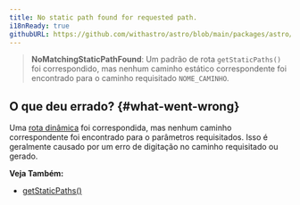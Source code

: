 ```yaml
---
title: No static path found for requested path.
i18nReady: true
githubURL: https://github.com/withastro/astro/blob/main/packages/astro/src/core/errors/errors-data.ts
---
```


> **NoMatchingStaticPathFound**: Um padrão de rota `getStaticPaths()` foi correspondido, mas nenhum caminho estático correspondente foi encontrado para o caminho requisitado `NOME_CAMINHO`.

## O que deu errado? \{#what-went-wrong\}

Uma [rota dinâmica](/pt-br/guides/routing/#rotas-dinâmicas) foi correspondida, mas nenhum caminho correspondente foi encontrado para o parâmetros requisitados. Isso é geralmente causado por um erro de digitação no caminho requisitado ou gerado.

**Veja Também:**
-  [getStaticPaths()](/pt-br/reference/api-reference/#getstaticpaths)
